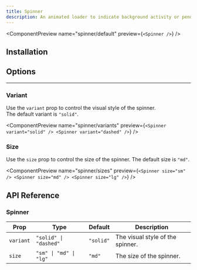 ```yaml
---
title: Spinner
description: An animated loader to indicate background activity or pending operations.
---
```


<ComponentPreview name="spinner/default" preview={`<Spinner />`} />

## Installation

<Installation packages="@notion-kit/spinner" registryName="notion-ui" />

## Options

---

### Variant

Use the `variant` prop to control the visual style of the spinner.<br/>
The default variant is `"solid"`.

<ComponentPreview
  name="spinner/variants"
  preview={`<Spinner variant="solid" />
  <Spinner variant="dashed" />`}
/>

### Size

Use the `size` prop to control the size of the spinner.
The default size is `"md"`.

<ComponentPreview
  name="spinner/sizes"
  preview={`<Spinner size="sm" />
  <Spinner size="md" />
  <Spinner size="lg" />`}
/>

## API Reference

### Spinner

| Prop      | Type                   | Default   | Description                      |
| --------- | ---------------------- | --------- | -------------------------------- |
| `variant` | `"solid" \| "dashed"`  | `"solid"` | The visual style of the spinner. |
| `size`    | `"sm" \| "md" \| "lg"` | `"md"`    | The size of the spinner.         |
